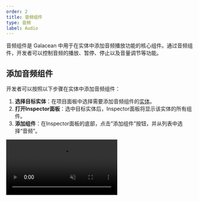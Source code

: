 ```yaml
---
order: 2
title: 音频组件
type: 音频
label: Audio
---
```


音频组件是 Galacean 中用于在实体中添加音频播放功能的核心组件。通过音频组件，开发者可以控制音频的播放、暂停、停止以及音量调节等功能。


## 添加音频组件

开发者可以按照以下步骤在实体中添加音频组件：

1. **选择目标实体**：在项目面板中选择需要添加音频组件的[实体](/docs/core/entity)。
2. **打开Inspector面板**：选中目标实体后，Inspector面板将显示该实体的所有组件。
3. **添加组件**：在Inspector面板的底部，点击“添加组件”按钮，并从列表中选择“音频”。

<video src="https://gw.alipayobjects.com/v/huamei_edbbqz/afts/video/JJ5QSKZKhzgAAAAAAAAAAAAADoY9AQFr" autoPlay loop muted />

## 调节音量和静音

音频组件提供了调节音量和静音的功能。开发者可以通过脚本或 Inspector 面板来控制这些属性。
 
<video src="https://gw.alipayobjects.com/v/huamei_edbbqz/afts/video/lDyIRbwv5nAAAAAAAAAAAAAADoY9AQFr" autoPlay loop muted />

## 控制播放时机

音频组件允许开发者精确控制音频的播放时机。开发者可以通过脚本调用播放、暂停和停止等方法来控制音频的播放。